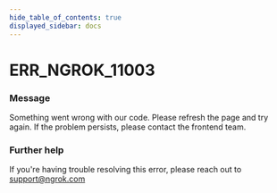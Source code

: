 ```yaml
---
hide_table_of_contents: true
displayed_sidebar: docs
---
```



# ERR_NGROK_11003

### Message

Something went wrong with our code. Please refresh the page and try again. If the problem persists, please contact the frontend team.

### Further help

If you're having trouble resolving this error, please reach out to [support@ngrok.com](mailto:support@ngrok.com?subject=Help%20with%20ERR_NGROK_11003)

<ErrorDetails error="err_ngrok_11003" />
